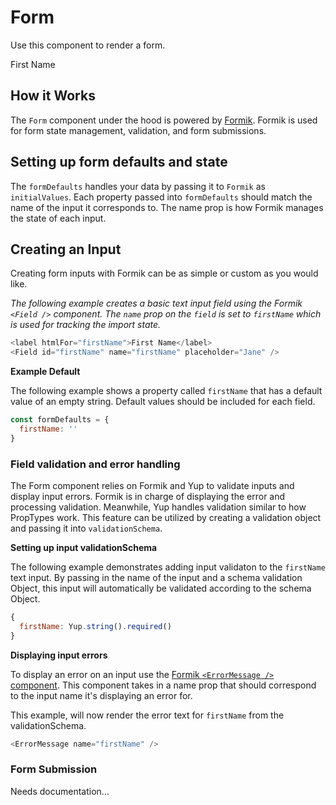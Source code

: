 

<Meta title="Design System/Molecules/Form" component={Form} />

# Form

Use this component to render a form.

<Canvas>
  <Story name="Component">
    <Form
      className="sample-form"
      id="form-1"
      formDefaults={{
        firstName: 'test'
      }}
      title="Sample Form"
      validationSchema={Yup.object().shape({
        firstName: Yup.string().required('This field is required.')
      })}
    >
      <label htmlFor="firstName">First Name</label>
      <Field id="firstName" name="firstName" placeholder="Jane" />
      <ErrorMessage name="firstName" />
    </Form>
  </Story>
</Canvas>

## How it Works

The `Form` component under the hood is powered by [Formik](https://formik.org/docs/overview). Formik is used for form state management, validation, and form submissions.

## Setting up form defaults and state

The `formDefaults` handles your data by passing it to `Formik` as `initialValues`. Each property passed into `formDefaults` should match the name of the input it corresponds to. The name prop is how Formik manages the state of each input.

## Creating an Input

Creating form inputs with Formik can be as simple or custom as you would like.

_The following example creates a basic text input field using the Formik `<Field />` component. The `name` prop on the `field` is set to `firstName` which is used for tracking the import state._

```js
<label htmlFor="firstName">First Name</label>
<Field id="firstName" name="firstName" placeholder="Jane" />
```

**Example Default**

The following example shows a property called `firstName` that has a default value of an empty string. Default values should be included for each field.

```js
const formDefaults = {
  firstName: ''
}
```

### Field validation and error handling

The Form component relies on Formik and Yup to validate inputs and display input errors. Formik is in charge of displaying the error and processing validation. Meanwhile, Yup handles validation similar to how PropTypes work. This feature can be utilized by creating a validation object and passing it into `validationSchema`.

**Setting up input validationSchema**

The following example demonstrates adding input validaton to the `firstName` text input. By passing in the name of the input and a schema validation Object, this input will automatically be validated according to the schema Object.

```js
{
  firstName: Yup.string().required()
}
```

**Displaying input errors**

To display an error on an input use the [Formik `<ErrorMessage />` component](https://formik.org/docs/api/errormessage). This component takes in a name prop that should correspond to the input name it's displaying an error for.

This example, will now render the error text for `firstName` from the validationSchema.

```js
<ErrorMessage name="firstName" />
```

### Form Submission

Needs documentation...

